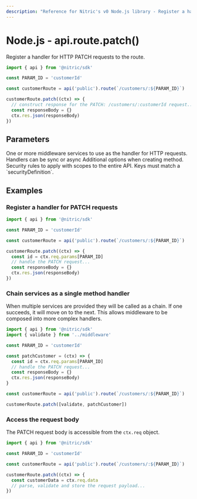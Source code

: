 ```yaml
---
description: "Reference for Nitric's v0 Node.js library - Register a handler for HTTP PATCH requests to the route."
---
```


# Node.js - api.route.patch()

Register a handler for HTTP PATCH requests to the route.

```javascript
import { api } from '@nitric/sdk'

const PARAM_ID = 'customerId'

const customerRoute = api('public').route(`/customers/:${PARAM_ID}`)

customerRoute.patch((ctx) => {
  // construct response for the PATCH: /customers/:customerId request...
  const responseBody = {}
  ctx.res.json(responseBody)
})
```

## Parameters

<Properties>
  <Property name="middleware" required type="HttpMiddleware | HttpMiddleware[]">
    One or more middleware services to use as the handler for HTTP requests.
    Handlers can be sync or async
  </Property>
  <Property name="opts" type="object">
    Additional options when creating method.
    <Properties nested>
      <Property name="security" type="map<string, string[]>">
        Security rules to apply with scopes to the entire API. Keys must match a
        `securityDefinition`.
      </Property>
    </Properties>
  </Property>
</Properties>

## Examples

### Register a handler for PATCH requests

```javascript
import { api } from '@nitric/sdk'

const PARAM_ID = 'customerId'

const customerRoute = api('public').route(`/customers/:${PARAM_ID}`)

customerRoute.patch((ctx) => {
  const id = ctx.req.params[PARAM_ID]
  // handle the PATCH request...
  const responseBody = {}
  ctx.res.json(responseBody)
})
```

### Chain services as a single method handler

When multiple services are provided they will be called as a chain. If one succeeds, it will move on to the next. This allows middleware to be composed into more complex handlers.

```javascript
import { api } from '@nitric/sdk'
import { validate } from '../middleware'

const PARAM_ID = 'customerId'

const patchCustomer = (ctx) => {
  const id = ctx.req.params[PARAM_ID]
  // handle the PATCH request...
  const responseBody = {}
  ctx.res.json(responseBody)
}

const customerRoute = api('public').route(`/customers/:${PARAM_ID}`)

customerRoute.patch([validate, patchCustomer])
```

### Access the request body

The PATCH request body is accessible from the `ctx.req` object.

```javascript
import { api } from '@nitric/sdk'

const PARAM_ID = 'customerId'

const customerRoute = api('public').route(`/customers/:${PARAM_ID}`)

customerRoute.patch((ctx) => {
  const customerData = ctx.req.data
  // parse, validate and store the request payload...
})
```
